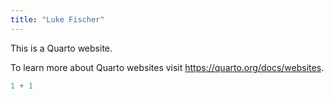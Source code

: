 ```yaml
---
title: "Luke Fischer"
---
```


This is a Quarto website.

To learn more about Quarto websites visit <https://quarto.org/docs/websites>.

```r
1 + 1
```
